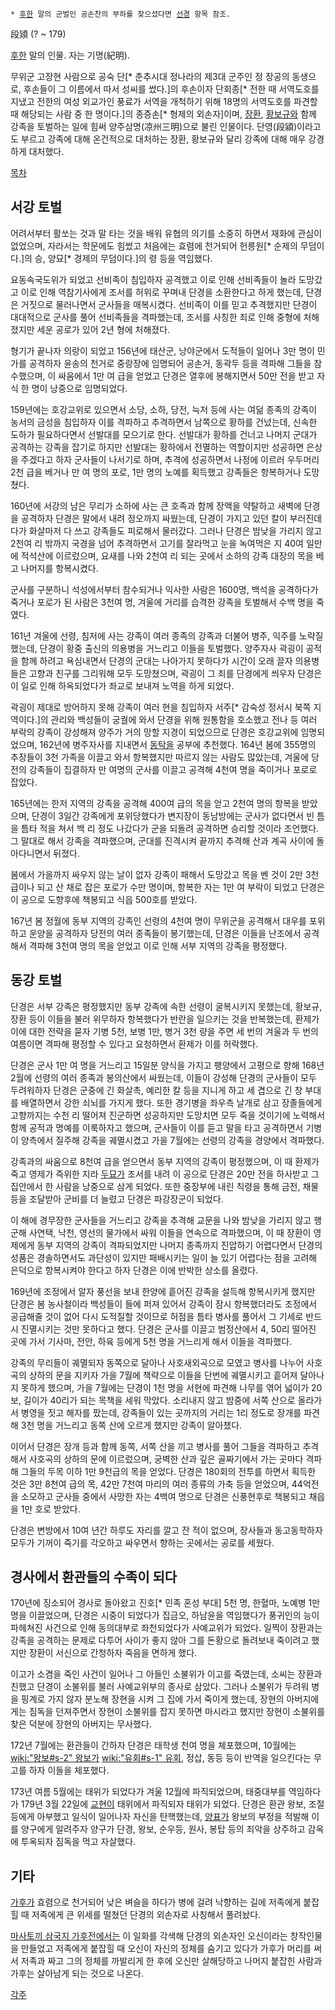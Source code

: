  * [[후한]] 말의 군벌인 공손찬의 부하를 찾으셨다면 [[선경]] 항목 참조.

段熲
(? ~ 179)

[[후한]] 말의 인물. 자는 기명(紀明).

무위군 고장현 사람으로 공숙 단[* 춘추시대 정나라의 제3대 군주인 정 장공의 동생으로, 후손들이 그 이름에서 따서 성씨를 썼다.]의 후손이자 단회종[* 전한 때 서역도호를 지냈고 전한의 여성 외교가인 풍료가 서역을 개척하기 위해 18명의 서역도호를 파견할 때 해당되는 사람 중 한 명이다.]의 종증손[* 형제의 외손자]이며, [[장환]], [[황보규]]와 함께 강족을 토벌하는 일에 힘써 양주삼명(凉州三明)으로 불린 인물이다. 단영(段潁)이라고도 부르고 강족에 대해 온건적으로 대처하는 장환, 황보규와 달리 강족에 대해 매우 강경하게 대처했다.

[[목차]]
== 서강 토벌 ==
어려서부터 활쏘는 것과 말 타는 것을 배워 유협의 의기를 소중히 하면서 재화에 관심이 없었으며, 자라서는 학문에도 힘썼고 처음에는 효렴에 천거되어 헌릉원[* 순제의 무덤이다.]의 승, 양묘[* 경제의 무덤이다.]의 령 등을 역임했다.

요동속국도위가 되었고 선비족이 침입하자 공격했고 이로 인해 선비족들이 놀라 도망갔고 이로 인해 역참기사에게 조서를 허위로 꾸며내 단경을 소환한다고 하게 했는데, 단경은 거짓으로 물러나면서 군사들을 매복시켰다. 선비족이 이를 믿고 추격했지만 단경이 대대적으로 군사를 풀어 선비족들을 격파했는데, 조서를 사칭한 죄로 인해 중형에 처해졌지만 세운 공로가 있어 2년 형에 처해졌다.

형기가 끝나자 의랑이 되었고 156년에 태산군, 낭야군에서 도적들이 일어나 3만 명이 민가를 공격하자 윤송의 천거로 중랑장에 임명되어 공손거, 동곽두 등을 격파해 그들을 참수했으며, 이 싸움에서 1만 여 급을 얻었고 단경은 열후에 봉해지면서 50만 전을 받고 자식 한 명이 낭중으로 임명되었다.

159년에는 호강교위로 있으면서 소당, 소하, 당전, 늑저 등에 사는 여덞 종족의 강족이 농서의 금성을 침입하자 이를 격파하고 추격하면서 남쪽으로 황하를 건넜는데, 신속한 도하가 필요하다면서 선발대를 모으기로 한다. 선발대가 황하를 건너고 나머지 군대가 공격하는 강족을 잡기로 하지만 선발대는 황하에서 전멸하는 역할이지만 성공하면 은상을 주겠다고 하자 군사들이 나서기로 하며, 추격에 성공하면서 나정에 이르러 우두머리 2천 급을 베거나 만 여 명의 포로, 1만 명의 노예를 획득했고 강족들은 항복하거나 도망쳤다.

160년에 서강의 남은 무리가 소하에 사는 큰 호족과 함께 장액을 약탈하고 새벽에 단경을 공격하자 단경은 말에서 내려 정오까지 싸웠는데, 단경이 가지고 있던 칼이 부러진데다가 화살마저 다 쓰고 강족들도 피로해서 물러갔다. 그러나 단경은 밤낮을 가리지 않고 2천여 리 밖까지 국경을 넘어 추격하면서 고기를 잘라먹고 눈을 녹여먹은 지 40여 일만에 적석산에 이르렀으며, 요새를 나와 2천여 리 되는 곳에서 소하의 강족 대장의 목을 베고 나머지를 항복시켰다.

군사를 구분하니 석성에서부터 참수되거나 익사한 사람은 1600명, 백석을 공격하다가 죽거나 포로가 된 사람은 3천여 명, 겨울에 거리를 습격한 강족을 토벌해서 수백 명을 죽였다. 

161년 겨울에 선령, 침저에 사는 강족이 여러 종족의 강족과 더불어 병주, 익주를 노략질했는데, 단경이 황중 출신의 의용병을 거느리고 이들을 토벌했다. 양주자사 곽굉이 공적을 함께 하려고 욕심내면서 단경의 군대는 나아가지 못하다가 시간이 오래 끌자 의용병들은 고향과 친구를 그리워해 모두 도망쳤으며, 곽굉이 그 죄를 단경에게 씌우자 단경은 이 일로 인해 하옥되었다가 좌교로 보내져 노역을 하게 되었다.

곽굉이 제대로 방어하지 못해 강족이 여러 현을 침입하자 서주[* 감숙성 정서시 북쪽 지역이다.]의 관리와 백성들이 궁궐에 와서 단경을 위해 원통함을 호소했고 전나 등 여러 부락의 강족이 강성해져 양주가 거의 망할 지경이 되었으므로 단경은 호강교위에 임명되었으며, 162년에 병주자사를 지내면서 [[동탁]]을 공부에 추천했다. 164년 봄에 355명의 추장들이 3천 가족을 이끌고 와서 항복했지만 따르지 않는 사람도 많았는데, 겨울에 당전의 강족들이 집결하자 만 여명의 군사를 이끌고 공격해 4천여 명을 죽이거나 포로로 잡았다.

165년에는 한저 지역의 강족을 공격해 400여 급의 목을 얻고 2천여 명의 항복을 받았으며, 단경이 3일간 강족에게 포위당했다가 변지장이 동남방에는 군사가 없다면서 빈 틈을 틈타 적을 쳐서 백 리 정도 나갔다가 군을 되돌려 공격하면 승리할 것이라 조언했다. 그 말대로 해서 강족을 격파했으며, 군대를 진격시켜 끝까지 추격해 산과 계곡 사이에 돌아다니면서 뒤졌다.

봄에서 가을까지 싸우지 않는 날이 없자 강족이 패해서 도망갔고 목을 벤 것이 2만 3천급이나 되고 산 채로 잡은 포로가 수만 명이며, 항복한 자는 1만 여 부락이 되었고 단경은 이 공으로 도향후에 책봉되고 식읍 500호를 받았다.

167년 봄 정월에 동부 지역의 강족인 선령의 4천여 명이 무위군을 공격해서 대우를 포위하고 운양을 공격하자 당전의 여러 종족들이 봉기했는데, 단경은 이들을 난조에서 공격해서 격파해 3천여 명의 목을 얻었고 이로 인해 서부 지역의 강족을 평정했다.

== 동강 토벌 ==
단경은 서부 강족은 평정했지만 동부 강족에 속한 선령이 굴복시키지 못했는데, 황보규, 장환 등이 이들을 불러 위무하자 항복했다가 반란을 일으키는 것을 반복했는데, 환제가 이에 대한 전략을 묻자 기병 5천, 보병 1만, 병거 3천 량을 주면 세 번의 겨울과 두 번의 여름이면 격파해 평정할 수 있다고 요청하면서 환제가 이를 허락했다.

단경은 군사 1만 여 명을 거느리고 15일분 양식을 가지고 팽양에서 고평으로 향해 168년 2월에 선령의 여러 종족과 봉의산에서 싸웠는데, 이들이 강성해 단경의 군사들이 모두 두려워하자 단경은 군중에 긴 화살촉, 예리한 칼 등을 지니게 하고 세 겹으로 긴 창 부대를 배열하면서 강한 쇠뇌를 가지게 했다. 또한 경기병을 좌우측 날개로 삼고 장졸들에게 고향까지는 수천 리 떨어져 진군하면 성공하지만 도망치면 모두 죽을 것이기에 노력해서 함께 공적과 명예를 이룩하자고 했으며, 군사들이 이를 듣고 말을 타고 공격하면서 기병이 양측에서 질주해 강족을 궤멸시켰고 가을 7월에는 선령의 강족을 경양에서 격파했다.

강족과의 싸움으로 8천여 급을 얻으면서 동부 지역의 강족이 평정했으며, 이 때 환제가 죽고 영제가 즉위한 지라 [[두묘]]가 조서를 내려 이 공으로 단경은 20만 전을 하사받고 그 집안에서 한 사람을 낭중으로 삼게 되었다. 또한 중장부에 내린 칙령을 통해 금전, 채물 등을 조달받아 군비를 더 늘렸고 단경은 파강장군이 되었다.

이 해에 경무장한 군사들을 거느리고 강족을 추격해 교문을 나와 밤낮을 가리지 않고 행군해 사연택, 낙천, 영선의 물가에서 싸워 이들을 연속으로 격파했으며, 이 때 장환이 영제에게 동부 지역의 강족이 격파되었지만 나머지 종족까지 진압하기 어렵다면서 단경의 성품은 경솔하면서도 과단성이 있지만 패배시키는 일이 늘 있기 어렵다는 점을 고려해 은덕으로 항복시켜야 한다고 하자 단경은 이에 반박한 상소를 올렸다.

169년에 조정에서 알자 풍선을 보내 한양에 흩어진 강족을 설득해 항복시키게 했지만 단경은 봄 농사철이라 백성들이 들에 퍼져 있어서 강족이 잠시 항복했더라도 조정에서 공급해줄 것이 없어 다시 도적질할 것이므로 허점을 틈타 병사를 풀어서 그 기세로 반드시 진멸시키는 것만 못하다고 했다. 단경은 군사를 이끌고 범정산에서 4, 50리 떨어진 곳에 가서 기사마, 전안, 하육 등에게 5천 명을 거느리게 해서 이들을 격파했다.

강족의 무리들이 궤멸되자 동쪽으로 달아나 사호새외곡으로 모였고 병사를 나누어 사호곡의 상하의 문을 지키자 가을 7월에 책략으로 이들을 단번에 궤멸시키고 흩어져 달아나지 못하게 했으며, 가을 7월에는 단경이 1천 명을 서현에 파견해 나무를 엮어 넓이가 20보, 길이가 40리가 되는 목책을 세워 막았다. 소리내지 않고 밤중에 서쪽 산으로 올라가서 병영을 짓고 해자를 팠는데, 강족들이 있는 곳까지의 거리는 1리 정도로 장개를 파견해 3천 명을 거느리고 동쪽 산에 오르게 했지만 강족이 알아챘다.

이어서 단경은 장개 등과 함께 동쪽, 서쪽 산을 끼고 병사를 풀어 그들을 격파하고 추격해서 사호곡의 상하의 문에 이르렀으며, 궁벽한 산과 깊은 골짜기에서 가는 곳마다 격파해 그들의 두목 이하 1만 9천급의 목을 얻었다. 단경은 180회의 전투를 하면서 획득한 것은 3만 8천여 급의 목, 42만 7천여 마리의 여러 종류의 가축 등을 얻었으며, 44억전을 소모하고 군사들 중에서 사망한 자는 4백여 명으로 단경은 신풍현후로 책봉되고 채읍을 1만 호로 받았다.

단경은 변방에서 10여 년간 하루도 자리를 깔고 잔 적이 없으며, 장사들과 동고동학하자 모두가 기꺼이 죽기를 각오하고 싸우면서 향하는 곳에서는 공로를 세웠다.

== 경사에서 환관들의 수족이 되다 ==
170년에 징소되어 경사로 돌아왔고 진호[* 민족 혼성 부대] 5천 명, 한혈마, 노예병 1만 명을 이끌었으며, 단경은 시중이 되었다가 집금오, 하남윤을 역임했다가 풍귀인의 능이 파헤쳐진 사건으로 인해 동의대부로 좌천되었다가 사예교위가 되었다. 일찍이 장환과는 강족을 공격하는 문제로 다투어 사이가 좋지 않아 그를 돈황으로 돌려보내 죽이려고 했지만 장환이 서신으로 간청하자 죽음을 면하게 했다.

이고가 소겸을 죽인 사건이 일어나 그 아들인 소불위가 이고를 죽였는데, 소씨는 장환과 친했고 단경이 소불위를 불러 사예교위부의 종사로 삼았다. 그러나 소불위가 두려워 병을 핑계로 가지 않자 분노해 장현을 시켜 그 집에 가서 죽이게 했는데, 장현의 아버지에게는 짐독을 던져주면서 장현이 소불위를 잡지 못하면 마시라고 했지만 장현이 소불위를 찾은 덕분에 장현의 아버지는 무사했다.

172년 7월에는 환관들이 간하자 단경은 태학생 천여 명을 체포했으며, 10월에는 [[wiki:"왕보#s-2" 왕보]]가 [[wiki:"유회#s-1" 유회]], 정삽, 동등 등이 반역을 일으킨다는 무고를 하자 이들을 체포했다. 

173년 여름 5월에는 태위가 되었다가 겨울 12월에 파직되었으며, 태중대부를 역임하다가 179년 3월 22일에 [[교현]]이 태위에서 파직되자 태위가 되었다. 단경은 환관 왕보, 조절 등에게 아부했고 일식이 일어나자 자신을 탄핵했는데, [[양표]]가 왕보의 부정을 적발해 이를 양구에게 알려주자 양구가 단경, 왕보, 순우등, 원사, 봉탑 등의 죄악을 상주하고 감옥에 투옥되자 짐독을 먹고 자살했다.

== 기타 ==
[[가후]]가 효렴으로 천거되어 낮은 벼슬을 하다가 병에 걸려 낙향하는 길에 저족에게 붙잡힐 때 저족에게 큰 위세를 떨쳤던 단경의 외손자로 사칭해서 풀려놨다.

[[마사토끼 삼국지 가후전]]에서는 이 일화를 각색해 단경의 외손자인 오신이라는 창작인물을 만들었고 저족에게 붙잡힐 때 오신이 자신의 정체를 숨기고 있다가 가후가 머리를 써서 저족과 짜고 그의 정체를 까발리게 한 후에 오신만 살해당하고 나머지 붙잡힌 사람과 가후는 살아남게 되는 것으로 나온다.

[[각주]]

